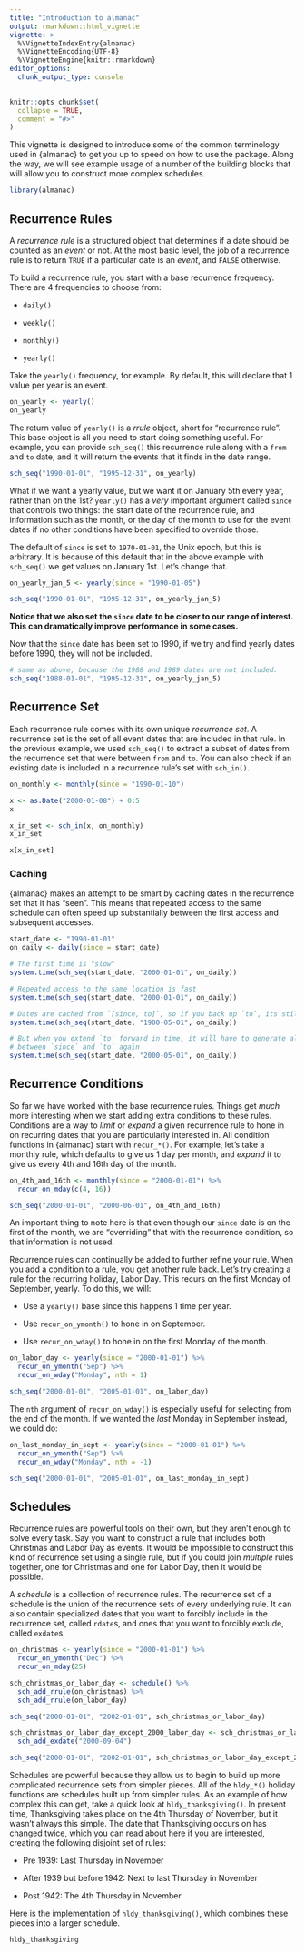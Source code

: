 ```yaml
---
title: "Introduction to almanac"
output: rmarkdown::html_vignette
vignette: >
  %\VignetteIndexEntry{almanac}
  %\VignetteEncoding{UTF-8}
  %\VignetteEngine{knitr::rmarkdown}
editor_options: 
  chunk_output_type: console
---
```


```r
knitr::opts_chunk$set(
  collapse = TRUE,
  comment = "#>"
)
```

This vignette is designed to introduce some of the common terminology used in {almanac} to get you up to speed on how to use the package. Along the way, we will see example usage of a number of the building blocks that will allow you to construct more complex schedules.

```r
library(almanac)
```

## Recurrence Rules

A _recurrence rule_ is a structured object that determines if a date should be counted as an _event_ or not. At the most basic level, the job of a recurrence rule is to return `TRUE` if a particular date is an _event_, and `FALSE` otherwise.

To build a recurrence rule, you start with a base recurrence frequency. There are 4 frequencies to choose from:

- `daily()`

- `weekly()`

- `monthly()`

- `yearly()`

Take the `yearly()` frequency, for example. By default, this will declare that 1 value per year is an event.

```r
on_yearly <- yearly()
on_yearly
```

The return value of `yearly()` is a _rrule_ object, short for "recurrence rule". This base object is all you need to start doing something useful. For example, you can provide `sch_seq()` this recurrence rule along with a `from` and `to` date, and it will return the events that it finds in the date range.

```r
sch_seq("1990-01-01", "1995-12-31", on_yearly)
```

What if we want a yearly value, but we want it on January 5th every year, rather than on the 1st? `yearly()` has a _very_ important argument called `since` that controls two things: the start date of the recurrence rule, and information such as the month, or the day of the month to use for the event dates if no other conditions have been specified to override those.

The default of `since` is set to `1970-01-01`, the Unix epoch, but this is arbitrary. It is because of this default that in the above example with `sch_seq()` we get values on January 1st. Let's change that.

```r
on_yearly_jan_5 <- yearly(since = "1990-01-05")

sch_seq("1990-01-01", "1995-12-31", on_yearly_jan_5)
```

__Notice that we also set the `since` date to be closer to our range of interest. This can dramatically improve performance in some cases.__

Now that the `since` date has been set to 1990, if we try and find yearly dates before 1990, they will not be included.

```r
# same as above, because the 1988 and 1989 dates are not included. 
sch_seq("1988-01-01", "1995-12-31", on_yearly_jan_5)
```

## Recurrence Set

Each recurrence rule comes with its own unique _recurrence set_. A recurrence set is the set of all event dates that are included in that rule. In the previous example, we used `sch_seq()` to extract a subset of dates from the recurrence set that were between `from` and `to`. You can also check if an existing date is included in a recurrence rule's set with `sch_in()`.

```r
on_monthly <- monthly(since = "1990-01-10")

x <- as.Date("2000-01-08") + 0:5
x

x_in_set <- sch_in(x, on_monthly)
x_in_set

x[x_in_set]
```

### Caching

{almanac} makes an attempt to be smart by caching dates in the recurrence set that it has "seen". This means that repeated access to the same schedule can often speed up substantially between the first access and subsequent accesses.

```r
start_date <- "1990-01-01"
on_daily <- daily(since = start_date)

# The first time is "slow"
system.time(sch_seq(start_date, "2000-01-01", on_daily))

# Repeated access to the same location is fast
system.time(sch_seq(start_date, "2000-01-01", on_daily))

# Dates are cached from `[since, to]`, so if you back up `to`, its still fast
system.time(sch_seq(start_date, "1900-05-01", on_daily))

# But when you extend `to` forward in time, it will have to generate all dates
# between `since` and `to` again
system.time(sch_seq(start_date, "2000-05-01", on_daily))
```

## Recurrence Conditions

So far we have worked with the base recurrence rules. Things get _much_ more interesting when we start adding extra conditions to these rules. Conditions are a way to _limit_ or _expand_ a given recurrence rule to hone in on recurring dates that you are particularly interested in. All condition functions in {almanac} start with `recur_*()`. For example, let's take a monthly rule, which defaults to give us 1 day per month, and _expand_ it to give us every 4th and 16th day of the month.

```r
on_4th_and_16th <- monthly(since = "2000-01-01") %>%
  recur_on_mday(c(4, 16))

sch_seq("2000-01-01", "2000-06-01", on_4th_and_16th)
```

An important thing to note here is that even though our `since` date is on the first of the month, we are "overriding" that with the recurrence condition, so that information is not used.

Recurrence rules can continually be added to further refine your rule. When you add a condition to a rule, you get another rule back. Let's try creating a rule for the recurring holiday, Labor Day. This recurs on the first Monday of September, yearly. To do this, we will:

- Use a `yearly()` base since this happens 1 time per year.

- Use `recur_on_ymonth()` to hone in on September.

- Use `recur_on_wday()` to hone in on the first Monday of the month.

```r
on_labor_day <- yearly(since = "2000-01-01") %>%
  recur_on_ymonth("Sep") %>%
  recur_on_wday("Monday", nth = 1)

sch_seq("2000-01-01", "2005-01-01", on_labor_day)
```

The `nth` argument of `recur_on_wday()` is especially useful for selecting from the end of the month. If we wanted the _last_ Monday in September instead, we could do:

```r
on_last_monday_in_sept <- yearly(since = "2000-01-01") %>%
  recur_on_ymonth("Sep") %>%
  recur_on_wday("Monday", nth = -1)

sch_seq("2000-01-01", "2005-01-01", on_last_monday_in_sept)
```

## Schedules

Recurrence rules are powerful tools on their own, but they aren't enough to solve every task. Say you want to construct a rule that includes both Christmas and Labor Day as events. It would be impossible to construct this kind of recurrence set using a single rule, but if you could join _multiple_ rules together, one for Christmas and one for Labor Day, then it would be possible.

A _schedule_ is a collection of recurrence rules. The recurrence set of a schedule is the union of the recurrence sets of every underlying rule. It can also contain specialized dates that you want to forcibly include in the recurrence set, called `rdate`s, and ones that you want to forcibly exclude, called `exdate`s.

```r
on_christmas <- yearly(since = "2000-01-01") %>%
  recur_on_ymonth("Dec") %>%
  recur_on_mday(25)

sch_christmas_or_labor_day <- schedule() %>%
  sch_add_rrule(on_christmas) %>%
  sch_add_rrule(on_labor_day)

sch_seq("2000-01-01", "2002-01-01", sch_christmas_or_labor_day)

sch_christmas_or_labor_day_except_2000_labor_day <- sch_christmas_or_labor_day %>%
  sch_add_exdate("2000-09-04")

sch_seq("2000-01-01", "2002-01-01", sch_christmas_or_labor_day_except_2000_labor_day)
```

Schedules are powerful because they allow us to begin to build up more complicated recurrence sets from simpler pieces. All of the `hldy_*()` holiday functions are schedules built up from simpler rules. As an example of how complex this can get, take a quick look at `hldy_thanksgiving()`. In present time, Thanksgiving takes place on the 4th Thursday of November, but it wasn't always this simple. The date that Thanksgiving occurs on has changed twice, which you can read about [here](https://www.archives.gov/legislative/features/thanksgiving) if you are interested, creating the following disjoint set of rules:

- Pre 1939: Last Thursday in November

- After 1939 but before 1942: Next to last Thursday in November

- Post 1942: The 4th Thursday in November

Here is the implementation of `hldy_thanksgiving()`, which combines these pieces into a larger schedule.

```r
hldy_thanksgiving
```

